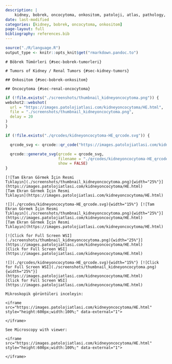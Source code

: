 ```yaml
---
description: |
    kidney, bobrek, oncocytoma, onkositom, patoloji, atlas, pathology, whole slide image
date: last-modified
categories: [kidney, bobrek, oncocytoma, onkositom]
page-layout: full
bibliography: references.bib
---
```


```r

source("./R/language.R")
output_type <- knitr::opts_knit$get("rmarkdown.pandoc.to")

```

```asis
# Böbrek Tümörleri {#sec-bobrek-tumorleri}
```


```asis
# Tumors of Kidney / Renal Tumors {#sec-kidney-tumors}
```



```asis
## Onkositom {#sec-bobrek-onkositom}
```



```asis
## Oncocytoma {#sec-renal-oncocytoma}
```



```r
if (!file.exists("./screenshots/thumbnail_kidneyoncocytoma.png")) {
webshot2::webshot(
  url = "https://images.patolojiatlasi.com/kidneyoncocytoma/HE.html",
  file = "./screenshots/thumbnail_kidneyoncocytoma.png",
  delay = 20
)
}
```


```r
if (!file.exists("./qrcodes/kidneyoncocytoma-HE_qrcode.svg")) {

  qrcode_svg <- qrcode::qr_code("https://images.patolojiatlasi.com/kidneyoncocytoma/HE.html")

  qrcode::generate_svg(qrcode = qrcode_svg,
                       filename = "./qrcodes/kidneyoncocytoma-HE_qrcode.svg",
                       show = FALSE)
}
```



 




:::: {.content-hidden when-format="pdf"}

```asis
[![Tam Ekran Görmek İçin Resmi
Tıklayın](./screenshots/thumbnail_kidneyoncocytoma.png){width="25%"}](https://images.patolojiatlasi.com/kidneyoncocytoma/HE.html)
[Tam Ekran Görmek İçin Resmi
Tıklayın](https://images.patolojiatlasi.com/kidneyoncocytoma/HE.html)

```

::::


:::: {.content-visible when-format="pdf"}

```asis
![](./qrcodes/kidneyoncocytoma-HE_qrcode.svg){width="15%"} [![Tam Ekran Görmek İçin Resmi
Tıklayın](./screenshots/thumbnail_kidneyoncocytoma.png){width="25%"}](https://images.patolojiatlasi.com/kidneyoncocytoma/HE.html)
[Tam Ekran Görmek İçin Resmi
Tıklayın](https://images.patolojiatlasi.com/kidneyoncocytoma/HE.html)

```

::::


:::: {.content-hidden when-format="pdf"}

```asis
[![Click for Full Screen WSI](./screenshots/thumbnail_kidneyoncocytoma.png){width="25%"}](https://images.patolojiatlasi.com/kidneyoncocytoma/HE.html)
[Click for Full Screen WSI](https://images.patolojiatlasi.com/kidneyoncocytoma/HE.html)

```

::::


:::: {.content-visible when-format="pdf"}

```asis
![](./qrcodes/kidneyoncocytoma-HE_qrcode.svg){width="15%"} [![Click for Full Screen WSI](./screenshots/thumbnail_kidneyoncocytoma.png){width="25%"}](https://images.patolojiatlasi.com/kidneyoncocytoma/HE.html)
[Click for Full Screen WSI](https://images.patolojiatlasi.com/kidneyoncocytoma/HE.html)

```

::::







```asis

Mikroskopik görüntüleri inceleyin:

<iframe src="https://images.patolojiatlasi.com/kidneyoncocytoma/HE.html" style="height:600px;width:100%;" data-external="1">

</iframe>
```


```asis

See Microscopy with viewer: 

<iframe src="https://images.patolojiatlasi.com/kidneyoncocytoma/HE.html" style="height:600px;width:100%;" data-external="1">

</iframe>
```



